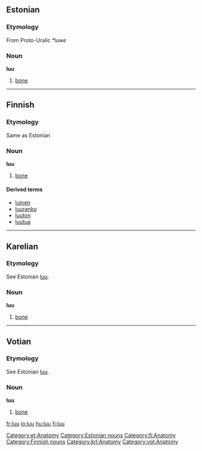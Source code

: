 ==Estonian==
===Etymology===
From Proto-Uralic ''*luwe''
===Noun===
'''luu'''

#[[bone]]

[[Category:et:Anatomy]]
[[Category:Estonian nouns]]

----

==Finnish==
===Etymology===
Same as Estonian
===Noun===
'''luu'''

#[[bone]]

====Derived terms====
*[[luinen]]
*[[luuranko]]
*[[luuton]]
*[[luutua]]

[[Category:fi:Anatomy]]
[[Category:Finnish nouns]]

----

==Karelian==

===Etymology===

See Estonian [[luu#Estonian|luu]].

===Noun===
'''luu'''

#[[bone]]

[[Category:krl:Anatomy]]

----

==Votian==

===Etymology===

See Estonian [[luu#Estonian|luu]].

===Noun===
'''luu'''

#[[bone]]

[[Category:vot:Anatomy]]

[[fr:luu]]
[[io:luu]]
[[hu:luu]]
[[fi:luu]]
